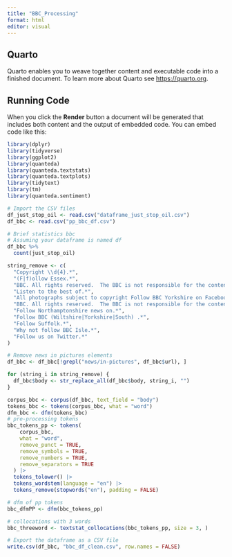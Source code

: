 ```yaml
---
title: "BBC_Processing"
format: html
editor: visual
---
```


## Quarto

Quarto enables you to weave together content and executable code into a finished document. To learn more about Quarto see <https://quarto.org>.

## Running Code

When you click the **Render** button a document will be generated that includes both content and the output of embedded code. You can embed code like this:

```r
library(dplyr)
library(tidyverse)
library(ggplot2)
library(quanteda)
library(quanteda.textstats)
library(quanteda.textplots)
library(tidytext)
library(tm)
library(quanteda.sentiment)
```

```r
# Import the CSV files
df_just_stop_oil <- read.csv("dataframe_just_stop_oil.csv")
df_bbc <- read.csv("pp_bbc_df.csv")

# Brief statistics bbc
# Assuming your dataframe is named df
df_bbc %>%
  count(just_stop_oil)

string_remove <- c(
  "Copyright \\d{4}.*",
  "(F|f)ollow Essex.*",
  "BBC. All rights reserved.  The BBC is not responsible for the content of external sites. Read about our approach to external linking.",
  "Listen to the best of.*",
  "All photographs subject to copyright Follow BBC Yorkshire on Facebook, Twitter and Instagram.",
  "BBC. All rights reserved.  The BBC is not responsible for the content of external sites. Read about our approach to external linking.",
  "Follow Northamptonshire news on.*",
  "Follow BBC (Wiltshire|Yorkshire|South) .*",
  "Follow Suffolk.*",
  "Why not follow BBC Isle.*",
  "Follow us on Twitter.*"
)

# Remove news in pictures elements
df_bbc <- df_bbc[!grepl("news/in-pictures", df_bbc$url), ]

for (string_i in string_remove) {
  df_bbc$body <- str_replace_all(df_bbc$body, string_i, "")
}

corpus_bbc <- corpus(df_bbc, text_field = "body") 
tokens_bbc <- tokens(corpus_bbc, what = "word")
dfm_bbc <- dfm(tokens_bbc)
# pre-processing tokens
bbc_tokens_pp <- tokens(
    corpus_bbc,
    what = "word",
    remove_punct = TRUE,
    remove_symbols = TRUE,
    remove_numbers = TRUE,
    remove_separators = TRUE
  ) |>
  tokens_tolower() |>
  tokens_wordstem(language = "en") |>
  tokens_remove(stopwords("en"), padding = FALSE)

# dfm of pp tokens 
bbc_dfmPP <- dfm(bbc_tokens_pp)

# collocations with 3 words
bbc_threeword <- textstat_collocations(bbc_tokens_pp, size = 3, )

# Export the dataframe as a CSV file
write.csv(df_bbc, "bbc_df_clean.csv", row.names = FALSE)
```
